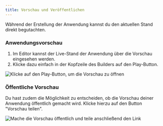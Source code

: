 ```yaml
---
title: Vorschau und Veröffentlichen
---
```


Während der Erstellung der Anwendung kannst du den aktuellen Stand direkt begutachten.

### Anwendungsvorschau

1. Im Editor kannst der Live-Stand der Anwendung über die Vorschau eingesehen werden.
2. Klicke dazu einfach in der Kopfzeile des Builders auf den Play-Button.

![Klicke auf den Play-Button, um die Vorschau zu öffnen](/img/Vorschau_teilen.png "Klicke auf den Play-Button, um die Vorschau zu öffnen")

### Öffentliche Vorschau

Du hast zudem die Möglichkeit zu entscheiden, ob die Vorschau deiner Anwendung öffentlich gemacht wird. Klicke hierzu auf den Button "Vorschau teilen".

![Mache die Vorschau öffentlich und teile anschließend den Link](/img/Vorschau_anzeigen.png "Mache die Vorschau öffentlich und teile anschließend den Link")

